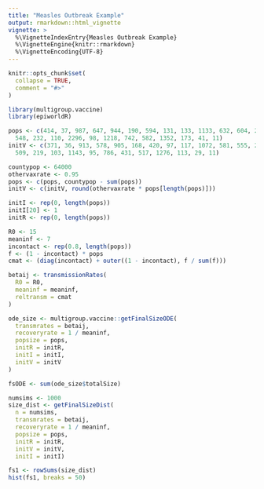 ```yaml
---
title: "Measles Outbreak Example"
output: rmarkdown::html_vignette
vignette: >
  %\VignetteIndexEntry{Measles Outbreak Example}
  %\VignetteEngine{knitr::rmarkdown}
  %\VignetteEncoding{UTF-8}
---
```


```r
knitr::opts_chunk$set(
  collapse = TRUE,
  comment = "#>"
)
```

```r
library(multigroup.vaccine)
library(epiworldR)
```

```r
pops <- c(414, 37, 987, 647, 944, 190, 594, 131, 133, 1133, 632, 604, 221, 512, 511, 29,
  548, 232, 110, 2296, 98, 1218, 742, 582, 1352, 173, 41, 11)
initV <- c(371, 36, 913, 578, 905, 168, 420, 97, 117, 1072, 581, 555, 201, 489, 469, 19,
  509, 219, 103, 1143, 95, 786, 431, 517, 1276, 113, 29, 11)

countypop <- 64000
othervaxrate <- 0.95
pops <- c(pops, countypop - sum(pops))
initV <- c(initV, round(othervaxrate * pops[length(pops)]))

initI <- rep(0, length(pops))
initI[20] <- 1
initR <- rep(0, length(pops))

R0 <- 15
meaninf <- 7
incontact <- rep(0.8, length(pops))
f <- (1 - incontact) * pops
cmat <- (diag(incontact) + outer((1 - incontact), f / sum(f)))

betaij <- transmissionRates(
  R0 = R0,
  meaninf = meaninf,
  reltransm = cmat
)

ode_size <- multigroup.vaccine::getFinalSizeODE(
  transmrates = betaij,
  recoveryrate = 1 / meaninf,
  popsize = pops,
  initR = initR,
  initI = initI,
  initV = initV
)

fsODE <- sum(ode_size$totalSize)
```

```r
numsims <- 1000
size_dist <- getFinalSizeDist(
  n = numsims,
  transmrates = betaij,
  recoveryrate = 1 / meaninf,
  popsize = pops,
  initR = initR,
  initV = initV,
  initI = initI)

fs1 <- rowSums(size_dist)
hist(fs1, breaks = 50)
```


